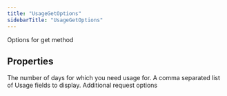 ```yaml
---
title: "UsageGetOptions"
sidebarTitle: "UsageGetOptions"
---
```


Options for get method

## Properties

<ParamField name="days" type="number">
The number of days for which you need usage for.

</ParamField>

<ParamField name="usagefields" type="string[]">
A comma separated list of Usage fields to display.

</ParamField>

<ParamField name="requestOptions" type="RequestOptions">
Additional request options

</ParamField>
